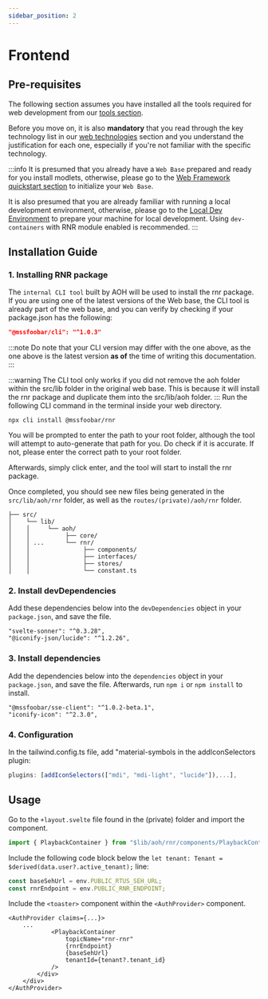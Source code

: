 ```yaml
---
sidebar_position: 2
---
```


# Frontend

## Pre-requisites

The following section assumes you have installed all the tools required for web development from our
[tools section](/docs/docs/modules/get-started/tools).

Before you move on, it is also **mandatory** that you read through the key technology list in our
[web technologies](/docs/docs/overview/technologies/web) section and you understand the justification for each one,
especially if you're not familiar with the specific technology.

:::info
It is presumed that you already have a `Web Base` prepared and ready for you install modlets, otherwise, please go to the
[Web Framework quickstart section](/docs/docs/modules/web-base/quickstart) to initialize your
`Web Base`.

It is also presumed that you are already familiar with running a local development environment, otherwise, please go to
the [Local Dev Environment](/docs/docs/modules/get-started/local-development) to prepare your machine for local
development. Using `dev-containers` with RNR module enabled is recommended.
:::

## Installation Guide

### 1. Installing RNR package
The `internal CLI tool` built by AOH will be used to install the rnr package. If you are using one of the latest versions of the Web base, the CLI tool is already part of the web base, and you can verify by checking if your package.json has the following:
```package.json
"@mssfoobar/cli": "^1.0.3"
```

:::note
Do note that your CLI version may differ with the one above, as the one above is the latest version **as of** the time of writing this documentation.
:::

:::warning
The CLI tool only works if you did not remove the aoh folder within the src/lib folder in the original web base. This is because it will install the rnr package and duplicate them into the src/lib/aoh folder.
:::
Run the following CLI command in the terminal inside your web directory.
```
npx cli install @mssfoobar/rnr
```
You will be prompted to enter the path to your root folder, although the tool will attempt to auto-generate that path for you. Do check if it is accurate. If not, please enter the correct path to your root folder.

Afterwards, simply click enter, and the tool will start to install the rnr package.

Once completed, you should see new files being generated in the `src/lib/aoh/rnr` folder, as well as the `routes/(private)/aoh/rnr` folder.

```
├── src/
│    └── lib/
│    │     └── aoh/
│    │          ├── core/
│    │ ...      └── rnr/
│    │               ├── components/
│    │               ├── interfaces/
│    │               ├── stores/
│    │               └── constant.ts
```

### 2. Install devDependencies
Add these dependencies below into the `devDependencies` object in your `package.json`, and save the file.
```npm
"svelte-sonner": "^0.3.28",
"@iconify-json/lucide": "^1.2.26",
```

### 3. Install dependencies
Add the dependencies below into the `dependencies` object in your `package.json`, and save the file. Afterwards, run `npm i` or `npm install` to install.

```npm
"@mssfoobar/sse-client": "^1.0.2-beta.1",
"iconify-icon": "^2.3.0",
```

### 4. Configuration
In the tailwind.config.ts file, add "material-symbols in the addIconSelectors plugin:

```ts
plugins: [addIconSelectors(["mdi", "mdi-light", "lucide"]),...],
```

## Usage
Go to the `+layout.svelte` file found in the (private) folder and import the component.
```js title="src/routes/(private)/+layout.svelte"
import { PlaybackContainer } from "$lib/aoh/rnr/components/PlaybackContainer/index.js";
```

Include the following code block below the `let tenant: Tenant = $derived(data.user?.active_tenant);` line:

```js title="src/routes/(private)/+layout.svelte" showLineNumbers
const baseSehUrl = env.PUBLIC_RTUS_SEH_URL;
const rnrEndpoint = env.PUBLIC_RNR_ENDPOINT;
```
Include the `<toaster>` component within the `<AuthProvider>` component.
```svelte title="src/routes/(private)/+layout.svelte"
<AuthProvider claims={...}>
    ...
			<PlaybackContainer
                topicName="rnr-rnr"
                {rnrEndpoint}
                {baseSehUrl}
                tenantId={tenant?.tenant_id}
            />
		</div>
	</div>
</AuthProvider>
```